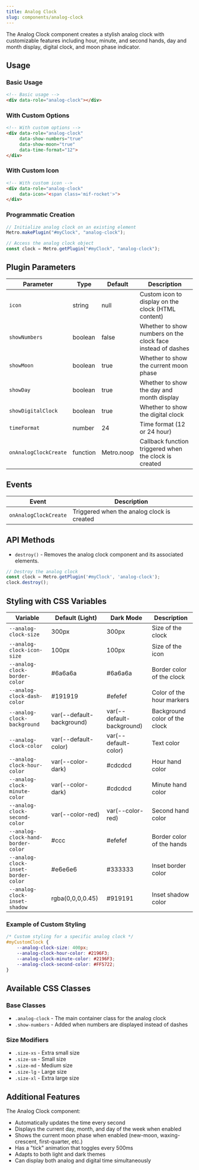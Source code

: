 ```yaml
---
title: Analog Clock
slug: components/analog-clock
---
```


The Analog Clock component creates a stylish analog clock with customizable features including hour, minute, and second hands, day and month display, digital clock, and moon phase indicator.

## Usage

### Basic Usage

```html
<!-- Basic usage -->
<div data-role="analog-clock"></div>
```

### With Custom Options

```html
<!-- With custom options -->
<div data-role="analog-clock" 
     data-show-numbers="true" 
     data-show-moon="true" 
     data-time-format="12">
</div>
```

### With Custom Icon

```html
<!-- With custom icon -->
<div data-role="analog-clock" 
     data-icon="<span class='mif-rocket'>">
</div>
```

### Programmatic Creation

```javascript
// Initialize analog clock on an existing element
Metro.makePlugin("#myClock", "analog-clock");

// Access the analog clock object
const clock = Metro.getPlugin("#myClock", "analog-clock");
```

## Plugin Parameters

| Parameter | Type | Default | Description |
| --------- | ---- | ------- | ----------- |
| `icon` | string | null | Custom icon to display on the clock (HTML content) |
| `showNumbers` | boolean | false | Whether to show numbers on the clock face instead of dashes |
| `showMoon` | boolean | true | Whether to show the current moon phase |
| `showDay` | boolean | true | Whether to show the day and month display |
| `showDigitalClock` | boolean | true | Whether to show the digital clock |
| `timeFormat` | number | 24 | Time format (12 or 24 hour) |
| `onAnalogClockCreate` | function | Metro.noop | Callback function triggered when the clock is created |

## Events

| Event | Description |
| ----- | ----------- |
| `onAnalogClockCreate` | Triggered when the analog clock is created |

## API Methods

+ `destroy()` - Removes the analog clock component and its associated elements.

```javascript
// Destroy the analog clock
const clock = Metro.getPlugin('#myClock', 'analog-clock');
clock.destroy();
```

## Styling with CSS Variables

| Variable | Default (Light) | Dark Mode | Description |
| -------- | --------------- | --------- | ----------- |
| `--analog-clock-size` | 300px | 300px | Size of the clock |
| `--analog-clock-icon-size` | 100px | 100px | Size of the icon |
| `--analog-clock-border-color` | #6a6a6a | #6a6a6a | Border color of the clock |
| `--analog-clock-dash-color` | #191919 | #efefef | Color of the hour markers |
| `--analog-clock-background` | var(--default-background) | var(--default-background) | Background color of the clock |
| `--analog-clock-color` | var(--default-color) | var(--default-color) | Text color |
| `--analog-clock-hour-color` | var(--color-dark) | #cdcdcd | Hour hand color |
| `--analog-clock-minute-color` | var(--color-dark) | #cdcdcd | Minute hand color |
| `--analog-clock-second-color` | var(--color-red) | var(--color-red) | Second hand color |
| `--analog-clock-hand-border-color` | #ccc | #efefef | Border color of the hands |
| `--analog-clock-inset-border-color` | #e6e6e6 | #333333 | Inset border color |
| `--analog-clock-inset-shadow` | rgba(0,0,0,0.45) | #919191 | Inset shadow color |

### Example of Custom Styling

```css
/* Custom styling for a specific analog clock */
#myCustomClock {
    --analog-clock-size: 400px;
    --analog-clock-hour-color: #2196F3;
    --analog-clock-minute-color: #2196F3;
    --analog-clock-second-color: #FF5722;
}
```

## Available CSS Classes

### Base Classes
- `.analog-clock` - The main container class for the analog clock
- `.show-numbers` - Added when numbers are displayed instead of dashes

### Size Modifiers
- `.size-xs` - Extra small size
- `.size-sm` - Small size
- `.size-md` - Medium size
- `.size-lg` - Large size
- `.size-xl` - Extra large size

## Additional Features

The Analog Clock component:
- Automatically updates the time every second
- Displays the current day, month, and day of the week when enabled
- Shows the current moon phase when enabled (new-moon, waxing-crescent, first-quarter, etc.)
- Has a "tick" animation that toggles every 500ms
- Adapts to both light and dark themes
- Can display both analog and digital time simultaneously